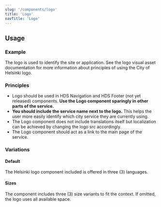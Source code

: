 ```yaml
---
slug: '/components/logo'
title: 'Logo'
navTitle: 'Logo'
---
```




## Usage

### Example

<PlaygroundPreview>
  <Logo src={logoFi} size="medium" alt="logo"/>
</PlaygroundPreview>

The logo is used to identify the site or application.
See the <InternalLink size="M" href="/foundation/visual-assets/logo">logo visual asset documentation</InternalLink> for more information about principles of using the City of Helsinki logo.

### Principles

- Logo should be used in HDS Navigation and HDS Footer (not yet released) components. **Use the Logo component sparingly in other parts of the service.**
- **You should include the service name next to the logo.** This helps the user more easily identify which city service they are currently using.
- The Logo component does not include translations itself but localization can be achieved by changing the logo src accordingly.
- The Logo component should act as a link to the main page of the service.

### Variations

#### Default

The Helsinki logo component included is offered in three (3) languages.

<PlaygroundPreview>
  <Logo src={logoFi} size="medium" style={{marginRight: 'var(--spacing-xs)'}}/>
  <Logo src={logoSv} size="medium" style={{marginRight: 'var(--spacing-xs)'}} />
  <Logo src={logoRu} size="medium" />
</PlaygroundPreview>

#### Sizes

The component includes three (3) size variants to fit the context. If omitted, the logo uses all available space.

<PlaygroundPreview>
  <Logo src={logoFi} size="small" style={{marginRight: 'var(--spacing-xs)'}} />
  <Logo src={logoFi} size="medium" style={{marginRight: 'var(--spacing-xs)'}} />
  <Logo src={logoFi} size="large" />
</PlaygroundPreview>
